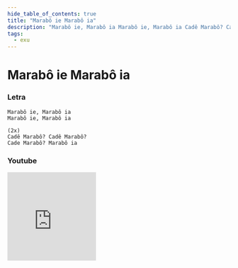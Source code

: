 ```yaml
---
hide_table_of_contents: true
title: "Marabô ie Marabô ia"
description: "Marabô ie, Marabô ia Marabô ie, Marabô ia Cadê Marabô? Cadê Marabô? Cade Marabô? Marabô ia"
tags:
  - exu
---
```


# Marabô ie Marabô ia

### Letra

```text
Marabô ie, Marabô ia
Marabô ie, Marabô ia

(2x)
Cadê Marabô? Cadê Marabô?
Cade Marabô? Marabô ia
```

### Youtube

<iframe
  width="200"
  height="200"
  src="https://www.youtube.com/embed/-_mw-rmdsAk"
  title="YouTube video player"
  frameborder="0"
  allow="accelerometer; autoplay; clipboard-write; encrypted-media; gyroscope; picture-in-picture; web-share"
  referrerpolicy="strict-origin-when-cross-origin"
  allowfullscreen
></iframe>